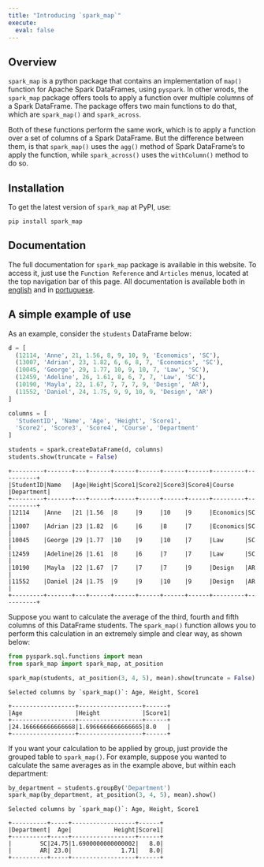 ```yaml
---
title: "Introducing `spark_map`"
execute: 
  eval: false
---
```


## Overview

`spark_map` is a python package that contains an implementation of `map()` function for Apache Spark DataFrames, using `pyspark`. In other wrods, the `spark_map` package offers tools to apply a function over multiple columns of a Spark DataFrame. The package offers two main functions to do that, which are `spark_map()` and `spark_across`.

Both of these functions perform the same work, which is to apply a function over a set of columns of a Spark DataFrame. But the difference between them, is that `spark_map()` uses the `agg()` method of Spark DataFrame's to apply the function, while `spark_across()` uses the `withColumn()` method to do so.

## Installation

To get the latest version of `spark_map` at PyPI, use:

```
pip install spark_map
```

## Documentation

The full documentation for `spark_map` package is available in this website. To access it, just use the `Function Reference` and `Articles` menus, located at the top navigation bar of this page. All documentation is available both in [english](reference-en.qmd) and in [portuguese](reference-ptbr.qmd).




## A simple example of use

As an example, consider the `students` DataFrame below:

```python
d = [
  (12114, 'Anne', 21, 1.56, 8, 9, 10, 9, 'Economics', 'SC'),
  (13007, 'Adrian', 23, 1.82, 6, 6, 8, 7, 'Economics', 'SC'),
  (10045, 'George', 29, 1.77, 10, 9, 10, 7, 'Law', 'SC'),
  (12459, 'Adeline', 26, 1.61, 8, 6, 7, 7, 'Law', 'SC'),
  (10190, 'Mayla', 22, 1.67, 7, 7, 7, 9, 'Design', 'AR'),
  (11552, 'Daniel', 24, 1.75, 9, 9, 10, 9, 'Design', 'AR')
]

columns = [
  'StudentID', 'Name', 'Age', 'Height', 'Score1',
  'Score2', 'Score3', 'Score4', 'Course', 'Department'
]

students = spark.createDataFrame(d, columns)
students.show(truncate = False)
```

```
+---------+-------+---+------+------+------+------+------+---------+----------+
|StudentID|Name   |Age|Height|Score1|Score2|Score3|Score4|Course   |Department|
+---------+-------+---+------+------+------+------+------+---------+----------+
|12114    |Anne   |21 |1.56  |8     |9     |10    |9     |Economics|SC        |
|13007    |Adrian |23 |1.82  |6     |6     |8     |7     |Economics|SC        |
|10045    |George |29 |1.77  |10    |9     |10    |7     |Law      |SC        |
|12459    |Adeline|26 |1.61  |8     |6     |7     |7     |Law      |SC        |
|10190    |Mayla  |22 |1.67  |7     |7     |7     |9     |Design   |AR        |
|11552    |Daniel |24 |1.75  |9     |9     |10    |9     |Design   |AR        |
+---------+-------+---+------+------+------+------+------+---------+----------+
```

Suppose you want to calculate the average of the third, fourth and fifth columns of this DataFrame students. The `spark_map()` function allows you to perform this calculation in an extremely simple and clear way, as shown below:

```python
from pyspark.sql.functions import mean
from spark_map import spark_map, at_position

spark_map(students, at_position(3, 4, 5), mean).show(truncate = False)
```

```
Selected columns by `spark_map()`: Age, Height, Score1

+------------------+------------------+------+
|Age               |Height            |Score1|
+------------------+------------------+------+
|24.166666666666668|1.6966666666666665|8.0   |
+------------------+------------------+------+
```


If you want your calculation to be applied by group, just provide the grouped table to `spark_map()`. For example, suppose you wanted to calculate the same averages as in the example above, but within each department:

```python
by_department = students.groupBy('Department')
spark_map(by_department, at_position(3, 4, 5), mean).show()
```

```
Selected columns by `spark_map()`: Age, Height, Score1

+----------+-----+------------------+------+
|Department|  Age|            Height|Score1|
+----------+-----+------------------+------+
|        SC|24.75|1.6900000000000002|   8.0|
|        AR| 23.0|              1.71|   8.0|
+----------+-----+------------------+------+
```



